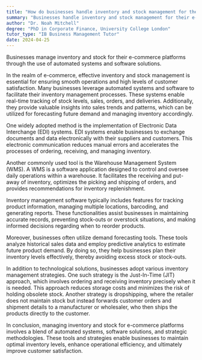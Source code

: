 ```yaml
---
title: "How do businesses handle inventory and stock management for their e-commerce platforms?"
summary: "Businesses handle inventory and stock management for their e-commerce platforms through automated systems and software."
author: "Dr. Noah Mitchell"
degree: "PhD in Corporate Finance, University College London"
tutor_type: "IB Business Management Tutor"
date: 2024-04-25
---
```


Businesses manage inventory and stock for their e-commerce platforms through the use of automated systems and software solutions.

In the realm of e-commerce, effective inventory and stock management is essential for ensuring smooth operations and high levels of customer satisfaction. Many businesses leverage automated systems and software to facilitate their inventory management processes. These systems enable real-time tracking of stock levels, sales, orders, and deliveries. Additionally, they provide valuable insights into sales trends and patterns, which can be utilized for forecasting future demand and managing inventory accordingly.

One widely adopted method is the implementation of Electronic Data Interchange (EDI) systems. EDI systems enable businesses to exchange documents and data electronically with their suppliers and customers. This electronic communication reduces manual errors and accelerates the processes of ordering, receiving, and managing inventory.

Another commonly used tool is the Warehouse Management System (WMS). A WMS is a software application designed to control and oversee daily operations within a warehouse. It facilitates the receiving and put-away of inventory, optimizes the picking and shipping of orders, and provides recommendations for inventory replenishment.

Inventory management software typically includes features for tracking product information, managing multiple locations, barcoding, and generating reports. These functionalities assist businesses in maintaining accurate records, preventing stock-outs or overstock situations, and making informed decisions regarding when to reorder products.

Moreover, businesses often utilize demand forecasting tools. These tools analyze historical sales data and employ predictive analytics to estimate future product demand. By doing so, they help businesses plan their inventory levels effectively, thereby avoiding excess stock or stock-outs.

In addition to technological solutions, businesses adopt various inventory management strategies. One such strategy is the Just-In-Time (JIT) approach, which involves ordering and receiving inventory precisely when it is needed. This approach reduces storage costs and minimizes the risk of holding obsolete stock. Another strategy is dropshipping, where the retailer does not maintain stock but instead forwards customer orders and shipment details to a manufacturer or wholesaler, who then ships the products directly to the customer.

In conclusion, managing inventory and stock for e-commerce platforms involves a blend of automated systems, software solutions, and strategic methodologies. These tools and strategies enable businesses to maintain optimal inventory levels, enhance operational efficiency, and ultimately improve customer satisfaction.
    